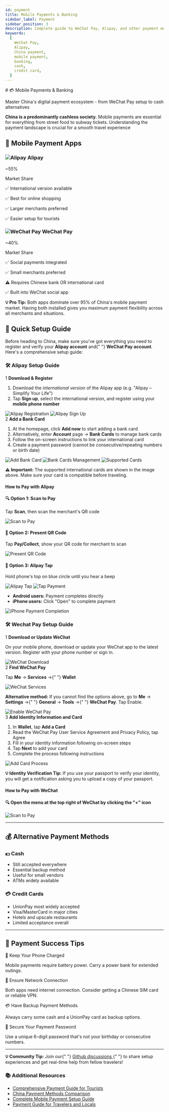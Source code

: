 ```yaml
---
id: payment
title: Mobile Payments & Banking
sidebar_label: Payment
sidebar_position: 3
description: Complete guide to WeChat Pay, Alipay, and other payment methods in China
keywords:
  [
    WeChat Pay,
    Alipay,
    China payment,
    mobile payment,
    banking,
    cash,
    credit card,
  ]
---
```



<div className="hero-forest">
  <div className="hero-content">
    # 💳 Mobile Payments & Banking
    <p className="hero-subtitle">
      Master China's digital payment ecosystem - from WeChat Pay setup to cash
      alternatives
    </p>
  </div>
</div>

<div className="highlight-box">
  <p>
    <strong>China is a predominantly cashless society.</strong> Mobile payments
    are essential for everything from street food to subway tickets.
    Understanding the payment landscape is crucial for a smooth travel
    experience
  </p>
</div>

## 📱 Mobile Payment Apps

<div className="info-grid">
  <div className="info-card">
    <h3>
      <img
        src="/img/alipay/alipay-icon.png"
        alt="Alipay"
        className="title-icon"
      />
      Alipay
    </h3>
    <div className="fee-amount">~55%</div>
    <p className="stat-label">Market Share</p>
    <p className="stat-des">✅ International version available</p>
    <p className="stat-des">✅ Best for online shopping</p>
    <p className="stat-des">✅ Larger merchants preferred</p>
    <p className="stat-des">✅ Easier setup for tourists</p>
  </div>

  <div className="info-card">
    <h3>
      <img
        src="/img/wechat/wechat-icon.png"
        alt="WeChat Pay"
        className="title-icon"
      />
      WeChat Pay
    </h3>
    <div className="fee-amount">~40%</div>
    <p className="stat-label">Market Share</p>
    <p className="stat-des">✅ Social payments integrated</p>
    <p className="stat-des">✅ Small merchants preferred</p>
    <p className="stat-des">⚠️ Requires Chinese bank OR international card</p>
    <p className="stat-des">✅ Built into WeChat social app</p>
  </div>
</div>

<div className="tip-box">
  <p>
    <strong>💡 Pro Tip:</strong> Both apps dominate over 95% of China's mobile
    payment market. Having both installed gives you maximum payment flexibility
    across all merchants and situations.
  </p>
</div>

## 🚀 Quick Setup Guide

<div className="steps-container">
  <p>
    Before heading to China, make sure you've got everything you need to
    register and verify your <strong>Alipay account</strong> and{" "}
    <strong>WeChat Pay account</strong>. Here's a comprehensive setup guide:
  </p>
</div>

### 🛠️ Alipay Setup Guide

<div className="step-item">
  <span className="step-number">1</span>
    <strong>Download & Register</strong>
    <ol>
      <li>
        Download the <em>international version</em> of the Alipay app (e.g.
        "Alipay – Simplify Your Life")
      </li>
      <li>
        Tap <strong>Sign up</strong>, select the international version, and
        register using your <strong>mobile phone number</strong>
      </li>
    </ol>
    <div className="image-container">
      <img
        src="/img/alipay/alipay-01.png"
        alt="Alipay Registration"
        width={400}
      />
      <img src="/img/alipay/alipay-02.png" alt="Alipay Sign Up" width={400} />
    </div>

</div>

<div className="step-item">
  <span className="step-number">2</span>
  <strong>Add a Bank Card</strong>
  <ol>
    <li>
      At the homepage, click <strong>Add now</strong> to start adding a bank
      card
    </li>
    <li>
      Alternatively, enter <strong>Account</strong> page →
      <strong>Bank Cards</strong> to manage bank cards
    </li>
    <li>Follow the on-screen instructions to link your international card</li>
    <li>
      Create a payment password (cannot be consecutive/repeating numbers or
      birth date)
    </li>
  </ol>
  <div className="image-container">
    <img src="/img/alipay/alipay-03.png" alt="Add Bank Card" width={400} />
    <img
      src="/img/alipay/alipay-04.png"
      alt="Bank Cards Management"
      width={400}
    />
    <img src="/img/alipay/alipay-05.png" alt="Supported Cards" />
  </div>
</div>

<div className="warning-box">
  <p>
    <strong>⚠️ Important:</strong> The supported international cards are shown
    in the image above. Make sure your card is compatible before traveling.
  </p>
</div>

#### How to Pay with Alipay

<div className="fee-grid">
  <div className="fee-card">
    <h4>🔍 Option 1: Scan to Pay</h4>
    <p>
      Tap <strong>Scan</strong>, then scan the merchant's QR code
    </p>
    <div className="image-container">
      <img src="/img/alipay/alipay-06.png" alt="Scan to Pay" width={300} />
    </div>
  </div>
<div className="fee-card">
  <h4>📱 Option 2: Present QR Code</h4>
  <p>
    Tap <strong>Pay/Collect</strong>, show your QR code for merchant to scan
  </p>
  <div className="image-container">
    <img src="/img/alipay/alipay-07.png" alt="Present QR Code" width={300} />
  </div>
</div>

  <div className="fee-card">
    <h4>📡 Option 3: Alipay Tap</h4>
    <p>Hold phone's top on blue circle until you hear a beep</p>
    <div className="image-container">
      <img src="/img/alipay/alipay-08.png" alt="Alipay Tap" width={250} />
      <img src="/img/alipay/alipay-09.jpg" alt="Tap Payment" width={250} />
    </div>
  </div>
</div>

<div className="highlight-box">
  <ul>
    <li>
      <strong>Android users:</strong> Payment completes directly
    </li>
    <li>
      <strong>iPhone users:</strong> Click "Open" to complete payment
    </li>
  </ul>
  <div className="image-container">
    <img
      src="/img/alipay/alipay-10.png"
      alt="iPhone Payment Completion"
      width={500}
    />
  </div>
</div>

<YouTubeEmbed videoId="GyGbYCJ0yUQ" />

### 🛠️ Wechat Pay Setup Guide

<div className="step-item">
  <span className="step-number">1</span>
  <strong>Download or Update WeChat</strong>
  <p>
    On your mobile phone, download or update your WeChat app to the latest
    version. Register with your phone number or sign in.
  </p>
  <div className="image-container">
    <img src="/img/wechat/wechat-01.png" alt="WeChat Download" width={500} />
  </div>
</div>

<div className="step-item">
  <span className="step-number">2</span>
  <strong>Find WeChat Pay</strong>
  <p>
    Tap <strong>Me</strong> → <strong>Services</strong> →{" "}
    <strong>Wallet</strong>
  </p>
  <div className="image-container">
    <img src="/img/wechat/wechat-02.png" alt="WeChat Services" width={700} />
  </div>
  <div className="warning-box">
    <p>
      <strong>Alternative method:</strong> If you cannot find the options above,
      go to <strong>Me</strong> → <strong>Settings</strong> →{" "}
      <strong>General</strong> → <strong>Tools</strong> →{" "}
      <strong>WeChat Pay</strong>. Tap Enable.
    </p>
    <div className="image-container">
      <img
        src="/img/wechat/wechat-03.jpg"
        alt="Enable WeChat Pay"
        width={700}
      />
    </div>
  </div>
</div>

<div className="step-item">
  <span className="step-number">3</span>
  <strong>Add Identity Information and Card</strong>
  <ol>
    <li>
      In <strong>Wallet</strong>, tap <strong>Add a Card</strong>
    </li>
    <li>
      Read the WeChat Pay User Service Agreement and Privacy Policy, tap Agree
    </li>
    <li>Fill in your identity information following on-screen steps</li>
    <li>
      Tap <strong>Next</strong> to add your card
    </li>
    <li>Complete the process following instructions</li>
  </ol>
  <div className="image-container">
    <img src="/img/wechat/wechat-04.png" alt="Add Card Process" width={700} />
  </div>
</div>

<div className="tip-box">
  <p>
    <strong>💡 Identity Verification Tip:</strong> If you use your passport to
    verify your identity, you will get a notification asking you to upload a
    copy of your passport.
  </p>
</div>

#### How to Pay with WeChat

<div className="fee-grid">
  <div className="fee-card fee-card-wechat">
    <h4>🔍 Open the menu at the top right of WeChat by clicking the "+" icon</h4>
    <div className="image-container">
      <img src="/img/wechat/wechat-05.png" alt="Scan to Pay" />
    </div>
  </div>
</div>

---

## 💰 Alternative Payment Methods

<div className="info-grid">
  <div className="info-card">
    <h3>💵 Cash</h3>
    <ul>
      <li>Still accepted everywhere</li>
      <li>Essential backup method</li>
      <li>Useful for small vendors</li>
      <li>ATMs widely available</li>
    </ul>
  </div>

  <div className="info-card">
    <h3>💳 Credit Cards</h3>
    <ul>
      <li>UnionPay most widely accepted</li>
      <li>Visa/MasterCard in major cities</li>
      <li>Hotels and upscale restaurants</li>
      <li>Limited acceptance overall</li>
    </ul>
  </div>
</div>

---

## 🎯 Payment Success Tips

<div className="faq-section">
  <div className="faq-item">
    <div className="faq-question">🔋 Keep Your Phone Charged</div>
    <p>
      Mobile payments require battery power. Carry a power bank for extended
      outings.
    </p>
  </div>
<div className="faq-item">
  <div className="faq-question">📶 Ensure Network Connection</div>
  <p>
    Both apps need internet connection. Consider getting a Chinese SIM card or
    reliable VPN.
  </p>
</div>
<div className="faq-item">
  <div className="faq-question">💳 Have Backup Payment Methods</div>
  <p>Always carry some cash and a UnionPay card as backup options.</p>
</div>

  <div className="faq-item">
    <div className="faq-question">🔐 Secure Your Payment Password</div>
    <p>
      Use a unique 6-digit password that's not your birthday or consecutive
      numbers.
    </p>
  </div>
</div>

---

<div className="community-tip">
  <p>
    <strong>💡 Community Tip:</strong> Join our{" "}
    <a href="https://github.com/KatyTao/China-travel-handbook/discussions">
      Github discussions
    </a>{" "}
    to share setup experiences and get real-time help from fellow travelers!
  </p>
</div>

<div className="links-section">
  <h3>📚 Additional Resources</h3>
  <ul>
    <li>
      <a
        href="https://www.odynovotours.com/china/payment-guide.html"
        target="_blank"
        rel="noopener noreferrer"
      >
        Comprehensive Payment Guide for Tourists
      </a>
    </li>
    <li>
      <a
        href="https://applyforchina.com/ru/2025/03/19/china-payment-guide-2025-cash-alipay-or-wechat-pay/"
        target="_blank"
        rel="noopener noreferrer"
      >
        China Payment Methods Comparison
      </a>
    </li>
    <li>
      <a
        href="https://travelchina.tips/blogs/travel-tips/how-to-pay-in-china-guide"
        target="_blank"
        rel="noopener noreferrer"
      >
        Complete Mobile Payment Setup Guide
      </a>
    </li>
    <li>
      <a
        href="https://www.traveloka.com/en-en/explore/destination/how-to-pay-in-china-trp/374561"
        target="_blank"
        rel="noopener noreferrer"
      >
        Payment Guide for Travelers and Locals
      </a>
    </li>
  </ul>
</div>
